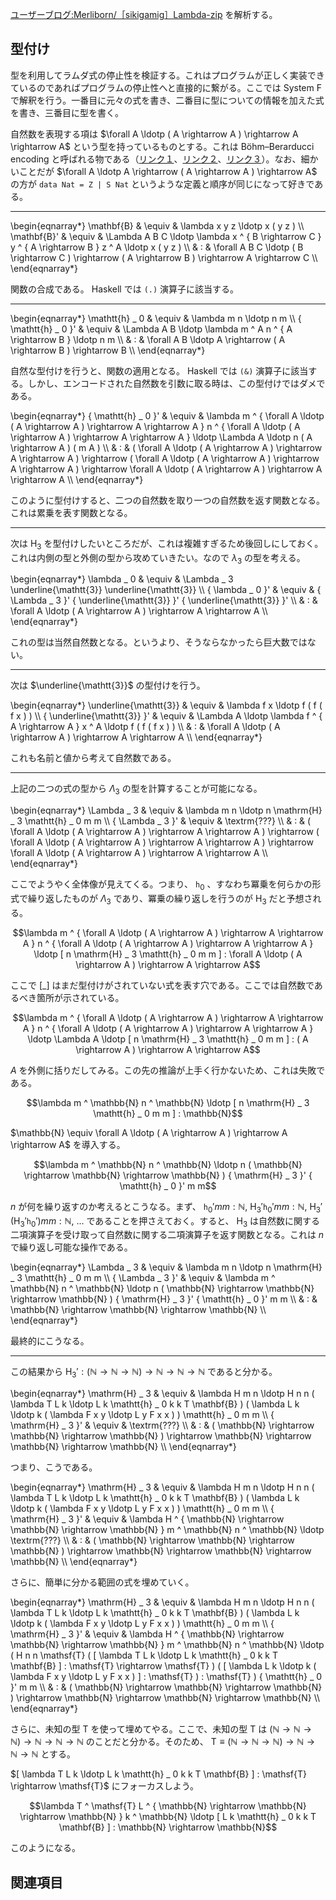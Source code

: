 [https://googology.wikia.org/ja/wiki/%E3%83%A6%E3%83%BC%E3%82%B6%E3%83%BC%E3%83%96%E3%83%AD%E3%82%B0:Merliborn/%EF%BC%BBsikigamig%EF%BC%BDLambda-zip?oldid=23748 ユーザーブログ:Merliborn/［sikigamig］Lambda-zip] を解析する。

== 型付け ==

型を利用してラムダ式の停止性を検証する。これはプログラムが正しく実装できているのであればプログラムの停止性へと直接的に繋がる。ここでは System F で解釈を行う。一番目に元々の式を書き、二番目に型についての情報を加えた式を書き、三番目に型を書く。

自然数を表現する項は \( \forall A \ldotp ( A \rightarrow A ) \rightarrow A \rightarrow A \) という型を持っているものとする。これは Böhm–Berarducci encoding と呼ばれる物である（[https://math.stackexchange.com/questions/2522624/are-all-simply-typed-lambda-terms-of-type-a-to-a-to-a-to-a-church-numerals リンク１]、[http://oleg.fi/gists/posts/2019-06-26-linear-church-encodings.html リンク２]、[http://okmij.org/ftp/tagless-final/course/Boehm-Berarducci.html リンク３]）。なお、細かいことだが \( \forall A \ldotp A \rightarrow ( A \rightarrow A ) \rightarrow A \) の方が <code>data Nat = Z | S Nat</code> というような定義と順序が同じになって好きである。

----

<nowiki>\begin{eqnarray*}
  \mathbf{B}  & \equiv & \lambda x y z \ldotp x ( y z ) \\
  \mathbf{B}' & \equiv & \Lambda A B C \ldotp \lambda x ^ { B \rightarrow C } y ^ { A \rightarrow B } z ^ A \ldotp x ( y z ) \\
              & :      & \forall A B C \ldotp ( B \rightarrow C ) \rightarrow ( A \rightarrow B ) \rightarrow A \rightarrow C \\
\end{eqnarray*}</nowiki>

関数の合成である。 Haskell では <code>(.)</code> 演算子に該当する。

----

<nowiki>\begin{eqnarray*}
  \mathtt{h} _ 0      & \equiv & \lambda m n \ldotp n m \\
  { \mathtt{h} _ 0 }' & \equiv & \Lambda A B \ldotp \lambda m ^ A n ^ { A \rightarrow B } \ldotp n m \\
                      & :      & \forall A B \ldotp A \rightarrow ( A \rightarrow B ) \rightarrow B \\
\end{eqnarray*}</nowiki>

自然な型付けを行うと、関数の適用となる。 Haskell では <code>(&)</code> 演算子に該当する。しかし、エンコードされた自然数を引数に取る時は、この型付けではダメである。

<nowiki>\begin{eqnarray*}
  { \mathtt{h} _ 0 }' & \equiv & \lambda m ^ { \forall A \ldotp ( A \rightarrow A ) \rightarrow A \rightarrow A } n ^ { \forall A \ldotp ( A \rightarrow A ) \rightarrow A \rightarrow A } \ldotp \Lambda A \ldotp n ( A \rightarrow A ) ( m A ) \\
                      & :      & ( \forall A \ldotp ( A \rightarrow A ) \rightarrow A \rightarrow A ) \rightarrow ( \forall A \ldotp ( A \rightarrow A ) \rightarrow A \rightarrow A ) \rightarrow \forall A \ldotp ( A \rightarrow A ) \rightarrow A \rightarrow A \\
\end{eqnarray*}</nowiki>

このように型付けすると、二つの自然数を取り一つの自然数を返す関数となる。これは累乗を表す関数となる。

----

次は \( \mathrm{H} _ 3 \) を型付けしたいところだが、これは複雑すぎるため後回しにしておく。これは内側の型と外側の型から攻めていきたい。なので \( \lambda _ 3 \) の型を考える。

<nowiki>\begin{eqnarray*}
  \lambda _ 0      & \equiv & \Lambda _ 3 \underline{\mathtt{3}} \underline{\mathtt{3}} \\
  { \lambda _ 0 }' & \equiv & { \Lambda _ 3 }' { \underline{\mathtt{3}} }' { \underline{\mathtt{3}} }' \\
                   & :      & \forall A \ldotp ( A \rightarrow A ) \rightarrow A \rightarrow A \\
\end{eqnarray*}</nowiki>

これの型は当然自然数となる。というより、そうならなかったら巨大数ではない。

----

次は \( \underline{\mathtt{3}} \) の型付けを行う。

<nowiki>\begin{eqnarray*}
  \underline{\mathtt{3}}      & \equiv & \lambda f x \ldotp f ( f ( f x ) ) \\
  { \underline{\mathtt{3}} }' & \equiv & \Lambda A \ldotp \lambda f ^ { A \rightarrow A } x ^ A \ldotp f ( f ( f x ) ) \\
                              & :      & \forall A \ldotp ( A \rightarrow A ) \rightarrow A \rightarrow A \\
\end{eqnarray*}</nowiki>

これも名前と値から考えて自然数である。

----

上記の二つの式の型から \( \Lambda _ 3 \) の型を計算することが可能になる。

<nowiki>\begin{eqnarray*}
  \Lambda _ 3      & \equiv & \lambda m n \ldotp n \mathrm{H} _ 3 \mathtt{h} _ 0 m m \\
  { \Lambda _ 3 }' & \equiv & \textrm{???} \\
                   & :      & ( \forall A \ldotp ( A \rightarrow A ) \rightarrow A \rightarrow A ) \rightarrow ( \forall A \ldotp ( A \rightarrow A ) \rightarrow A \rightarrow A ) \rightarrow \forall A \ldotp ( A \rightarrow A ) \rightarrow A \rightarrow A \\
\end{eqnarray*}</nowiki>

ここでようやく全体像が見えてくる。つまり、 \( \mathtt{h} _ 0 \) 、すなわち冪乗を何らかの形式で繰り返したものが \( \Lambda _ 3 \) であり、冪乗の繰り返しを行うのが \( \mathrm{H} _ 3 \) だと予想される。

\[ \lambda m ^ { \forall A \ldotp ( A \rightarrow A ) \rightarrow A \rightarrow A } n ^ { \forall A \ldotp ( A \rightarrow A ) \rightarrow A \rightarrow A } \ldotp [ n \mathrm{H} _ 3 \mathtt{h} _ 0 m m ] : \forall A \ldotp ( A \rightarrow A ) \rightarrow A \rightarrow A \]

ここで \( [ \_ ] \) はまだ型付けがされていない式を表す穴である。ここでは自然数であるべき箇所が示されている。

\[ \lambda m ^ { \forall A \ldotp ( A \rightarrow A ) \rightarrow A \rightarrow A } n ^ { \forall A \ldotp ( A \rightarrow A ) \rightarrow A \rightarrow A } \ldotp \Lambda A \ldotp [ n \mathrm{H} _ 3 \mathtt{h} _ 0 m m ] : ( A \rightarrow A ) \rightarrow A \rightarrow A \]

\( A \) を外側に括りだしてみる。この先の推論が上手く行かないため、これは失敗である。

\[ \lambda m ^ \mathbb{N} n ^ \mathbb{N} \ldotp [ n \mathrm{H} _ 3 \mathtt{h} _ 0 m m ] : \mathbb{N} \]

\( \mathbb{N} \equiv \forall A \ldotp ( A \rightarrow A ) \rightarrow A \rightarrow A \) を導入する。

\[ \lambda m ^ \mathbb{N} n ^ \mathbb{N} \ldotp n ( \mathbb{N} \rightarrow \mathbb{N} \rightarrow \mathbb{N} ) { \mathrm{H} _ 3 }' { \mathtt{h} _ 0 }' m m \]

\( n \) が何を繰り返すのか考えるとこうなる。まず、 \( { \mathtt{h} _ 0 }' m m : \mathbb{N} \), \( { \mathrm{H} _ 3 }' { \mathtt{h} _ 0 }' m m : \mathbb{N} \), \( { \mathrm{H} _ 3 }' ( { \mathrm{H} _ 3 }' { \mathtt{h} _ 0 }' ) m m : \mathbb{N} \), ... であることを押さえておく。すると、 \( \mathrm{H} _ 3 \) は自然数に関する二項演算子を受け取って自然数に関する二項演算子を返す関数となる。これは \( n \) で繰り返し可能な操作である。

<nowiki>\begin{eqnarray*}
  \Lambda _ 3      & \equiv & \lambda m n \ldotp n \mathrm{H} _ 3 \mathtt{h} _ 0 m m \\
  { \Lambda _ 3 }' & \equiv & \lambda m ^ \mathbb{N} n ^ \mathbb{N} \ldotp n ( \mathbb{N} \rightarrow \mathbb{N} \rightarrow \mathbb{N} ) { \mathrm{H} _ 3 }' { \mathtt{h} _ 0 }' m m \\
                   & :      & \mathbb{N} \rightarrow \mathbb{N} \rightarrow \mathbb{N} \\
\end{eqnarray*}</nowiki>

最終的にこうなる。

----

この結果から \( { \mathrm{H} _ 3 }' : ( \mathbb{N} \rightarrow \mathbb{N} \rightarrow \mathbb{N} ) \rightarrow \mathbb{N} \rightarrow \mathbb{N} \rightarrow \mathbb{N} \) であると分かる。

<nowiki>\begin{eqnarray*}
  \mathrm{H} _ 3      & \equiv & \lambda H m n \ldotp H n n ( \lambda T L k \ldotp L k \mathtt{h} _ 0 k k T \mathbf{B} ) ( \lambda L k \ldotp k ( \lambda F x y \ldotp L y F x x ) ) \mathtt{h} _ 0 m m \\
  { \mathrm{H} _ 3 }' & \equiv & \textrm{???} \\
                   & :      & ( \mathbb{N} \rightarrow \mathbb{N} \rightarrow \mathbb{N} ) \rightarrow \mathbb{N} \rightarrow \mathbb{N} \rightarrow \mathbb{N} \\
\end{eqnarray*}</nowiki>

つまり、こうである。

<nowiki>\begin{eqnarray*}
  \mathrm{H} _ 3      & \equiv & \lambda H m n \ldotp H n n ( \lambda T L k \ldotp L k \mathtt{h} _ 0 k k T \mathbf{B} ) ( \lambda L k \ldotp k ( \lambda F x y \ldotp L y F x x ) ) \mathtt{h} _ 0 m m \\
  { \mathrm{H} _ 3 }' & \equiv & \lambda H ^ { \mathbb{N} \rightarrow \mathbb{N} \rightarrow \mathbb{N} } m ^ \mathbb{N} n ^ \mathbb{N} \ldotp \textrm{???} \\
                   & :      & ( \mathbb{N} \rightarrow \mathbb{N} \rightarrow \mathbb{N} ) \rightarrow \mathbb{N} \rightarrow \mathbb{N} \rightarrow \mathbb{N} \\
\end{eqnarray*}</nowiki>

さらに、簡単に分かる範囲の式を埋めていく。

<nowiki>\begin{eqnarray*}
  \mathrm{H} _ 3      & \equiv & \lambda H m n \ldotp H n n ( \lambda T L k \ldotp L k \mathtt{h} _ 0 k k T \mathbf{B} ) ( \lambda L k \ldotp k ( \lambda F x y \ldotp L y F x x ) ) \mathtt{h} _ 0 m m \\
  { \mathrm{H} _ 3 }' & \equiv & \lambda H ^ { \mathbb{N} \rightarrow \mathbb{N} \rightarrow \mathbb{N} } m ^ \mathbb{N} n ^ \mathbb{N} \ldotp ( H n n \mathsf{T} ( [ \lambda T L k \ldotp L k \mathtt{h} _ 0 k k T \mathbf{B} ] : \mathsf{T} \rightarrow \mathsf{T} ) ( [ \lambda L k \ldotp k ( \lambda F x y \ldotp L y F x x ) ] : \mathsf{T} ) : \mathsf{T} ) { \mathtt{h} _ 0 }' m m \\
                   & :      & ( \mathbb{N} \rightarrow \mathbb{N} \rightarrow \mathbb{N} ) \rightarrow \mathbb{N} \rightarrow \mathbb{N} \rightarrow \mathbb{N} \\
\end{eqnarray*}</nowiki>

さらに、未知の型 \( \mathsf{T} \) を使って埋めてやる。ここで、未知の型 \( \mathsf{T} \) は \( ( \mathbb{N} \rightarrow \mathbb{N} \rightarrow \mathbb{N} ) \rightarrow \mathbb{N} \rightarrow \mathbb{N} \rightarrow \mathbb{N} \) のことだと分かる。そのため、 \( \mathsf{T} \equiv ( \mathbb{N} \rightarrow \mathbb{N} \rightarrow \mathbb{N} ) \rightarrow \mathbb{N} \rightarrow \mathbb{N} \rightarrow \mathbb{N} \) とする。

\( [ \lambda T L k \ldotp L k \mathtt{h} _ 0 k k T \mathbf{B} ] : \mathsf{T} \rightarrow \mathsf{T} \) にフォーカスしよう。

\[ \lambda T ^ \mathsf{T} L ^ { \mathbb{N} \rightarrow \mathbb{N} \rightarrow \mathbb{N} } k ^ \mathbb{N} \ldotp [ L k \mathtt{h} _ 0 k k T \mathbf{B} ] : \mathbb{N} \rightarrow \mathbb{N} \]

このようになる。

== 関連項目 ==

{{User:Hexirp/式神巨大数}}
